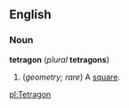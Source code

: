 ==English==
===Noun===
'''tetragon''' (''plural'' '''tetragons''')

#(''geometry; rare'') A [[square]].

[[pl:Tetragon]]